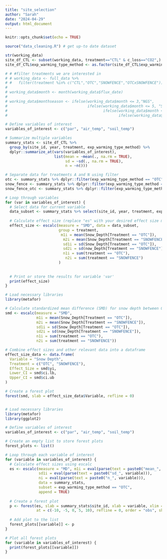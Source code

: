 ```yaml
---
title: "site_selection"
author: "Sarah"
date: "2024-04-29"
output: html_document
---
```


```r
knitr::opts_chunk$set(echo = TRUE)

source("data_cleaning.R") # get up-to date dataset

str(working_data)
site_df_CTL <- subset(working_data, treatment=="CTL" & c_loss=="CO2",)
site_df_CTL$exp_warming_type_method <- as.factor(site_df_CTL$exp_warming_type_method)

# # #filter treatments we are interested in
# # working_data <- full_data %>% 
# #   filter(treatment %in% c("CTL","OTC","SNOWFENCE","OTCxSNOWFENCE"))
# 
# working_data$month <- month(working_data$flux_date)
# 
# working_data$monthseason <- ifelse(working_data$month <= 3,"NGS",
#                                    ifelse(working_data$month <= 5, "Shoulder",
#                                           ifelse(working_data$month <= 9, "GS",
#                                                  ifelse(working_data$month <= 11, "Shoulder", "NGS"))))
```
```r

# Define variables of interest
variables_of_interest <- c("par", "air_temp", "soil_temp")

# Summarize multiple variables
summary_stats <- site_df_CTL %>%
  group_by(site_id, year, treatment, exp_warming_type_method) %>%
  dplyr::summarize_at(vars(variables_of_interest),
                      list(mean = ~mean(., na.rm = TRUE),
                           sd = ~sd(., na.rm = TRUE),
                           n = ~n()))

# Separate data for treatments A and N using filter
otc <- summary_stats %>% dplyr::filter(exp_warming_type_method == "OTC")
snow_fence <- summary_stats %>% dplyr::filter(exp_warming_type_method == "SF")
snow_fence_otc <- summary_stats %>% dplyr::filter(exp_warming_type_method == "OTCxSF")
```

```r
# Loop through variables
for (var in variables_of_interest) {
  # Select data for current variable
  data_subset <- summary_stats %>% select(site_id, year, treatment, exp_warming_type_method, !!var)
  
  # Calculate effect size (replace "es" with your desired effect size measure)
  effect_size <- escalc(measure = "SMD", data = data_subset, 
                        group = treatment, 
                         m1i = mean(Snow_Depth[Treatment == "OTC"]), 
                          m2i = mean(Snow_Depth[Treatment == "SNOWFENCE"]), 
                          sd1i = sd(Snow_Depth[Treatment == "OTC"]), 
                          sd2i = sd(now_Depth[Treatment == "SNOWFENCE"]), 
                          n1i = sum(treatment == "OTC"), 
                           n2i = sum(treatment == "SNOWFENCE")
                        )
          
  
  # Print or store the results for variable 'var'
  print(effect_size)
}

```


```r
# Load necessary libraries
library(metafor)

# Calculate standardized mean difference (SMD) for snow depth between OTC and snow fence treatments
smd <- escalc(measure = "SMD", 
              m1i = mean(Snow_Depth[Treatment == "OTC"]), 
              m2i = mean(Snow_Depth[Treatment == "SNOWFENCE"]), 
              sd1i = sd(Snow_Depth[Treatment == "OTC"]), 
              sd2i = sd(now_Depth[Treatment == "SNOWFENCE"]), 
              n1i = sum(treatment == "OTC"), 
              n2i = sum(treatment == "SNOWFENCE"))

# Combine effect sizes and other relevant data into a dataframe
effect_size_data <- data.frame(
  Variable = "Snow Depth",
  Treatment = c("OTC", "SNOWFENCE"),
  Effect_Size = smd$yi,
  Lower_CI = smd$ci.lb,
  Upper_CI = smd$ci.ub
)

# Create a forest plot
forest(smd, slab = effect_size_data$Variable, refline = 0)



```

```r
# Load necessary libraries
library(metafor)
library(ggplot2)

# Define variables of interest
variables_of_interest <- c("par", "air_temp", "soil_temp")

# Create an empty list to store forest plots
forest_plots <- list()

# Loop through each variable of interest
for (variable in variables_of_interest) {
  # Calculate effect sizes using escalc
  es <- escalc(measure = "MD", m1i = eval(parse(text = paste0("mean_", variable))), 
               sd1i = eval(parse(text = paste0("sd_", variable))), 
               ni = eval(parse(text = paste0("n_", variable))), 
               data = summary_stats, 
               subset = exp_warming_type_method == "OTC", 
               append = TRUE)
  
  # Create a forest plot
  p <- forest(es, slab = summary_stats$site_id, xlab = variable, xlim = c(-10, 10), 
              at = c(-10, -5, 0, 5, 10), refline = 0, order = "obs", showweights = TRUE)
  
  # Add plot to the list
  forest_plots[[variable]] <- p
}

# Plot all forest plots
for (variable in variables_of_interest) {
  print(forest_plots[[variable]])
}
```

